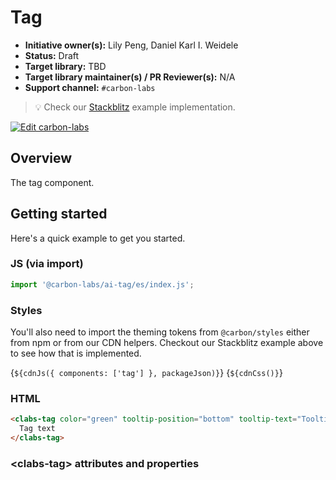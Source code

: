 
<Meta of={TagStories} />

# Tag

* **Initiative owner(s):** Lily Peng, Daniel Karl I. Weidele
* **Status:** Draft
* **Target library:** TBD
* **Target library maintainer(s) / PR Reviewer(s):** N/A
* **Support channel:** `#carbon-labs`

> 💡 Check our
> [Stackblitz](https://stackblitz.com/github/carbon-design-system/carbon-labs/tree/main/packages/tag/examples/tag)
> example implementation.

[![Edit carbon-labs](https://developer.stackblitz.com/img/open_in_stackblitz.svg)](https://stackblitz.com/github/carbon-design-system/carbon-labs/tree/main/packages/tag/examples/tag)

## Overview

The tag component.

## Getting started

Here's a quick example to get you started.

### JS (via import)

```javascript
import '@carbon-labs/ai-tag/es/index.js';
```

### Styles

You'll also need to import the theming tokens from `@carbon/styles` either from
npm or from our CDN helpers. Checkout our Stackblitz example above to see how
that is implemented.

<Markdown>{`${cdnJs({ components: ['tag'] }, packageJson)}`}</Markdown>
<Markdown>{`${cdnCss()}`}</Markdown>

### HTML

```html
<clabs-tag color="green" tooltip-position="bottom" tooltip-text="Tooltip text">
  Tag text
</clabs-tag>
```

### &lt;clabs-tag&gt; attributes and properties

<ArgTypes of="clabs-tag" />
